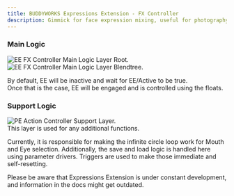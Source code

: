 ```yaml
---
title: BUDDYWORKS Expressions Extension - FX Controller
description: Gimmick for face expression mixing, useful for photography.
---
```


### Main Logic
![EE FX Controller Main Logic Layer Root.](./img/003.png)  
![EE FX Controller Main Logic Layer Blendtree.](./img/005.png)  

By default, EE will be inactive and wait for EE/Active to be true.  
Once that is the case, EE will be engaged and is controlled using the floats.

### Support Logic
![PE Action Controller Support Layer.](./img/004.png)  
This layer is used for any additional functions.

Currently, it is responsible for making the infinite circle loop work for Mouth and Eye selection.
Additionally, the save and load logic is handled here using parameter drivers.
Triggers are used to make those immediate and self-resetting.

<Aside>Please be aware that Expressions Extension is under constant development, and information in the docs might get outdated.</Aside>